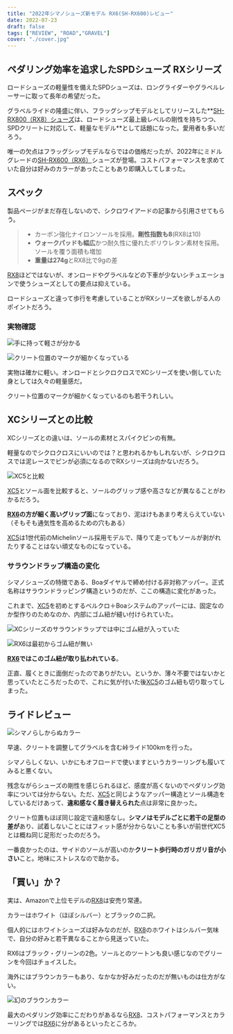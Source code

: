 ```yaml
---
title: "2022年シマノシューズ新モデル RX6(SH-RX600)レビュー"
date: 2022-07-23
draft: false
tags: ["REVIEW", "ROAD","GRAVEL"]
cover: "./cover.jpg"
---
```


## ペダリング効率を追求したSPDシューズ RXシリーズ

ロードシューズの軽量性を備えたSPDシューズは、ロングライダーやグラベルレーサーに取って長年の希望だった。

グラベルライドの隆盛に伴い、フラッグシップモデルとしてリリースした**[SH-RX800（RX8）シューズ](https://amzn.to/3BbdH8x)は、ロードシューズ最上級レベルの剛性を持ちつつ、SPDクリートに対応して、軽量なモデル**として話題になった。愛用者も多いだろう。

唯一の欠点はフラッグシップモデルならではの価格だったが、2022年にミドルグレードの[SH-RX600（RX6）](https://ck.jp.ap.valuecommerce.com/servlet/referral?sid=3171302&pid=887657037&vc_url=https%3A%2F%2Fpaypaymall.yahoo.co.jp%2Fstore%2Fkt-gigaweb%2Fitem%2F299-smn-sh-rx600%2F)シューズが登場。コストパフォーマンスを求めていた自分は好みのカラーがあったこともあり即購入してしまった。

<LinkBox url="https://paypaymall.yahoo.co.jp/store/kt-gigaweb/item/299-smn-sh-rx600/" />

## スペック

<LinkBox url="https://www.cyclowired.jp/news/node/372229" />

製品ページがまだ存在しないので、シクロワイアードの記事から引用させてもらう。

> - カーボン強化ナイロンソールを採用。**剛性指数も8**(RX8は10)
> - **ウォークパッドも幅広**かつ耐久性に優れたポリウレタン素材を採用。ソールを覆う面積も増加
> - **重量は274g**とRX8比で9gの差

[RX8](https://amzn.to/3BbdH8x)ほどではないが、オンロードやグラベルなどの下車が少ないシチュエーションで使うシューズとしての要点は抑えている。

ロードシューズと違って歩行を考慮していることがRXシリーズを欲しがる人のポイントだろう。

### 実物確認

![手に持って軽さが分かる](./soal.jpg)

![クリート位置のマークが細かくなっている](./mark.jpg)

実物は確かに軽い。オンロードとシクロクロスでXCシリーズを使い倒していた身としては久々の軽量感だ。

クリート位置のマークが細かくなっているのも若干うれしい。

## XCシリーズとの比較

XCシリーズとの違いは、ソールの素材とスパイクピンの有無。

軽量なのでシクロクロスにいいのでは？と思われるかもしれないが、シクロクロスでは泥レースでピンが必須になるのでRXシリーズは向かないだろう。

![XC5と比較](./compare_soal.jpg)

[XC5](https://amzn.to/3omr7Hl)とソール面を比較すると、ソールのグリップ感や高さなどが異なることがわかるだろう。

**[RX6](https://ck.jp.ap.valuecommerce.com/servlet/referral?sid=3171302&pid=887657037&vc_url=https%3A%2F%2Fpaypaymall.yahoo.co.jp%2Fstore%2Fkt-gigaweb%2Fitem%2F299-smn-sh-rx600%2F)の方が細く高いグリップ面**になっており、泥はけもあまり考えらえていない（そもそも通気性を高めるための穴もある）

[XC5](https://amzn.to/3omr7Hl)は1世代前のMichelinソール採用モデルで、降りて走ってもソールが剥がれたりすることはない頑丈なものになっている。

### サラウンドラップ構造の変化

シマノシューズの特徴である、Boaダイヤルで締め付ける非対称アッパー。正式名称はサラウンドラッピング構造というのだが、ここの構造に変化があった。

これまで、[XC5](https://amzn.to/3omr7Hl)を初めとするベルクロ＋Boaシステムのアッパーには、固定なのか型作りのためなのか、内部にゴム紐が縫い付けられていた。

![XCシリーズのサラウンドラップでは中にゴム紐が入っていた](./compare2.jpg)

![RX6は最初からゴム紐が無い](./compare1.jpg)

**[RX6](https://ck.jp.ap.valuecommerce.com/servlet/referral?sid=3171302&pid=887657037&vc_url=https%3A%2F%2Fpaypaymall.yahoo.co.jp%2Fstore%2Fkt-gigaweb%2Fitem%2F299-smn-sh-rx600%2F)ではこのゴム紐が取り払われている**。

正直、履くときに面倒だったのでありがたい。というか、薄々不要ではないかと思っていたところだったので、これに気が付いた後[XC5](https://amzn.to/3omr7Hl)のゴム紐も切り取ってしまった。

## ライドレビュー

![シマノらしからぬカラー](./ride.jpg)

早速、クリートを調整してグラベルを含む峠ライド100kmを行った。

シマノらしくない、いかにもオフロードで使いますというカラーリングも履いてみると悪くない。

残念ながらシューズの剛性を感じられるほど、感度が高くないのでペダリング効率については分からない。ただ、[XC5](https://amzn.to/3omr7Hl)と同じようなアッパー構造とソール構造をしているだけあって、**違和感なく履き替えられた**点は非常に良かった。

クリート位置もほぼ同じ設定で違和感なし。**シマノはモデルごとに若干の足型の差が**あり、試着しないことにはフィット感が分からないことも多いが前世代XC5とは概ね同じ足形だったのだろう。

一番良かったのは、サイドのソールが高いのか**クリート歩行時のガリガリ音が小さい**こと。地味にストレスなので助かる。

## 「買い」か？

実は、Amazonで上位モデルの[RX8](https://amzn.to/3BbdH8x)は安売り常連。

<LinkBox url="https://www.amazon.co.jp/dp/B07XXDMWVG/" isAmazonLink />

カラーはホワイト（ほぼシルバー）とブラックの二択。

個人的にはホワイトシューズは好みなのだが、[RX8](https://amzn.to/3BbdH8x)のホワイトはシルバー気味で、自分の好みと若干異なることから見送っていた。

RX6はブラック・グリーンの2色。ソールとのツートンも良い感じなのでグリーンを今回はチョイスした。

海外にはブラウンカラーもあり、なかなか好みだったのだが無いものは仕方がない。

![幻のブラウンカラー](./brown.jpg)

最大のペダリング効率にこだわりがあるなら[RX8](https://amzn.to/3BbdH8x)、コストパフォーマンスとカラーリングでは[RX6](https://ck.jp.ap.valuecommerce.com/servlet/referral?sid=3171302&pid=887657037&vc_url=https%3A%2F%2Fpaypaymall.yahoo.co.jp%2Fstore%2Fkt-gigaweb%2Fitem%2F299-smn-sh-rx600%2F)に分があるといったところか。

<LinkBox url="https://paypaymall.yahoo.co.jp/store/kt-gigaweb/item/299-smn-sh-rx600/" />
